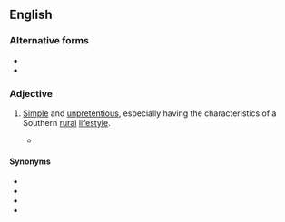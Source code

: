 {{also|downhome}}
==English==

===Alternative forms===
* {{l|en|downhome}}
* {{l|en|down home}}

===Adjective===
{{en-adj|head=[[down]][[-]][[home]]}}

# {{lb|en|chiefly|US}} [[simple|Simple]] and [[unpretentious]], especially having the characteristics of a Southern [[rural]] [[lifestyle]].
#* {{quote-journal|en|author=Jonathan Martin|title=For a Clinton, It’s Not Hard to Be Humble in an Effort to Regain Power|url=http://www.nytimes.com/2015/04/16/us/politics/you-dont-have-to-tell-a-clinton-twice.html?_r=0|work={{w|The New York Times}}|date=15 April 2015
|passage=Just as Mr. Clinton began a comeback with a '''down-home''' plea for forgiveness, Mrs. Clinton now seems determined to prove, perhaps to the point of overcompensation, that she will not repeat the mistakes that plagued her 2008 campaign.}}

====Synonyms====
* {{l|en|countrified}}
* {{l|en|folksy}}
* {{l|en|homespun}}
* {{l|en|just folks}}